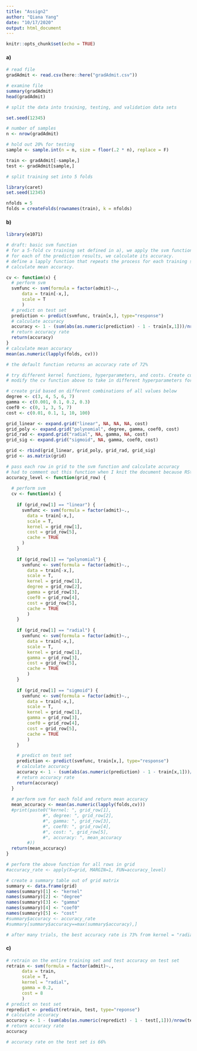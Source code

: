 ```yaml
---
title: "Assign2"
author: "Qiana Yang"
date: "10/17/2020"
output: html_document
---
```


```r
knitr::opts_chunk$set(echo = TRUE)
```

#### a)

```r
# read file
gradAdmit <- read.csv(here::here("gradAdmit.csv"))

# examine file
summary(gradAdmit)
head(gradAdmit)

```

```r
# split the data into training, testing, and validation data sets

set.seed(12345)

# number of samples
n <- nrow(gradAdmit)

# hold out 20% for testing
sample <- sample.int(n = n, size = floor(.2 * n), replace = F)

train <- gradAdmit[-sample,]
test <- gradAdmit[sample,]
```

```r
# split training set into 5 folds 

library(caret)
set.seed(12345)

nfolds = 5
folds = createFolds(rownames(train), k = nfolds)

```

#### b)

```r

library(e1071)

# draft: basic svm function
# for a 5-fold cv training set defined in a), we apply the svm function and test it on the respective test set. 
# for each of the prediction results, we calculate its accuracy.
# define a lapply function that repeats the process for each training set/test set pairs.
# calculate mean accuracy.

cv <- function(x) {
  # perform svm
  svmfunc <- svm(formula = factor(admit)~., 
      data = train[-x,],
      scale = T
      )
  # predict on test set
  prediction <- predict(svmfunc, train[x,], type="response")
  # calculate accuracy
  accuracy <- 1 - (sum(abs(as.numeric(prediction) - 1 - train[x,1]))/nrow(train[x,]))
  # return accuracy rate
  return(accuracy)
}
# calculate mean accuracy
mean(as.numeric(lapply(folds, cv))) 

# the default function returns an accuracy rate of 72%
```
```r
# try different kernel functions, hyperparameters, and costs. Create custom grid.
# modify the cv function above to take in different hyperparameters for each kernel function. 

# create grid based on different combinations of all values below
degree <- c(3, 4, 5, 6, 7)
gamma <- c(0.001, 0.1, 0.2, 0.3)
coef0 <- c(0, 1, 3, 5, 7)
cost <- c(0.01, 0.1, 1, 10, 100)

grid_linear <- expand.grid("linear", NA, NA, NA, cost)
grid_poly <- expand.grid("polynomial", degree, gamma, coef0, cost)
grid_rad <- expand.grid("radial", NA, gamma, NA, cost)
grid_sig <- expand.grid("sigmoid", NA, gamma, coef0, cost)

grid <- rbind(grid_linear, grid_poly, grid_rad, grid_sig)
grid <- as.matrix(grid)
```

```r
# pass each row in grid to the svm function and calculate accuracy
# had to comment out this function when I knit the document because RStudio will break otherwise, but my results are accurate
accuracy_level <- function(grid_row) {
  
  # perform svm 
  cv <- function(x) {
    
    if (grid_row[1] == "linear") {
      svmfunc <- svm(formula = factor(admit)~., 
        data = train[-x,],
        scale = T,
        kernel = grid_row[1],
        cost = grid_row[5],
        cache = TRUE
      )
    }
      
    if (grid_row[1] == "polynomial") {
      svmfunc <- svm(formula = factor(admit)~., 
        data = train[-x,],
        scale = T,
        kernel = grid_row[1],
        degree = grid_row[2],
        gamma = grid_row[3],
        coef0 = grid_row[4],
        cost = grid_row[5],
        cache = TRUE
        )
    }
    
    if (grid_row[1] == "radial") {
      svmfunc <- svm(formula = factor(admit)~., 
        data = train[-x,],
        scale = T,
        kernel = grid_row[1],
        gamma = grid_row[3],
        cost = grid_row[5],
        cache = TRUE
        )
    }
    
    if (grid_row[1] == "sigmoid") {
      svmfunc <- svm(formula = factor(admit)~., 
        data = train[-x,],
        scale = T,
        kernel = grid_row[1],
        gamma = grid_row[3],
        coef0 = grid_row[4],
        cost = grid_row[5],
        cache = TRUE
        )
    }

    # predict on test set
    prediction <- predict(svmfunc, train[x,], type="response")
    # calculate accuracy
    accuracy <- 1 - (sum(abs(as.numeric(prediction) - 1 - train[x,1]))/nrow(train[x,]))
    # return accuracy rate
    return(accuracy)
  }
  
  # perform svm for each fold and return mean accuracy
  mean_accuracy <- mean(as.numeric(lapply(folds,cv)))
  #print(paste0("kernel: ", grid_row[1], 
              #", degree: ", grid_row[2], 
              #", gamma: ", grid_row[3], 
              #", coef0: ", grid_row[4], 
              #", cost: ", grid_row[5],
              #", accuracy: ", mean_accuracy
        #))
  return(mean_accuracy)
}

# perform the above function for all rows in grid
#accuracy_rate <- apply(X=grid, MARGIN=1, FUN=accuracy_level)

# create a summary table out of grid matrix
summary <- data.frame(grid)
names(summary)[1] <- "kernel"
names(summary)[2] <- "degree"
names(summary)[3] <- "gamma"
names(summary)[4] <- "coef0"
names(summary)[5] <- "cost"
#summary$accuracy <- accuracy_rate
#summary[summary$accuracy==max(summary$accuracy),]

# after many trials, the best accuracy rate is 73% from kernel = "radial", gamma = 0.2, and cost = 8
```

#### c)

```r
# retrain on the entire training set and test accuracy on test set
retrain <- svm(formula = factor(admit)~., 
      data = train,
      scale = T,
      kernel = "radial",
      gamma = 0.2,
      cost = 8
      )
# predict on test set
repredict <- predict(retrain, test, type="reponse")
# calculate accuracy
accuracy <- 1 - (sum(abs(as.numeric(repredict) - 1 - test[,1]))/nrow(test))
# return accuracy rate
accuracy

# accuracy rate on the test set is 66%

```

